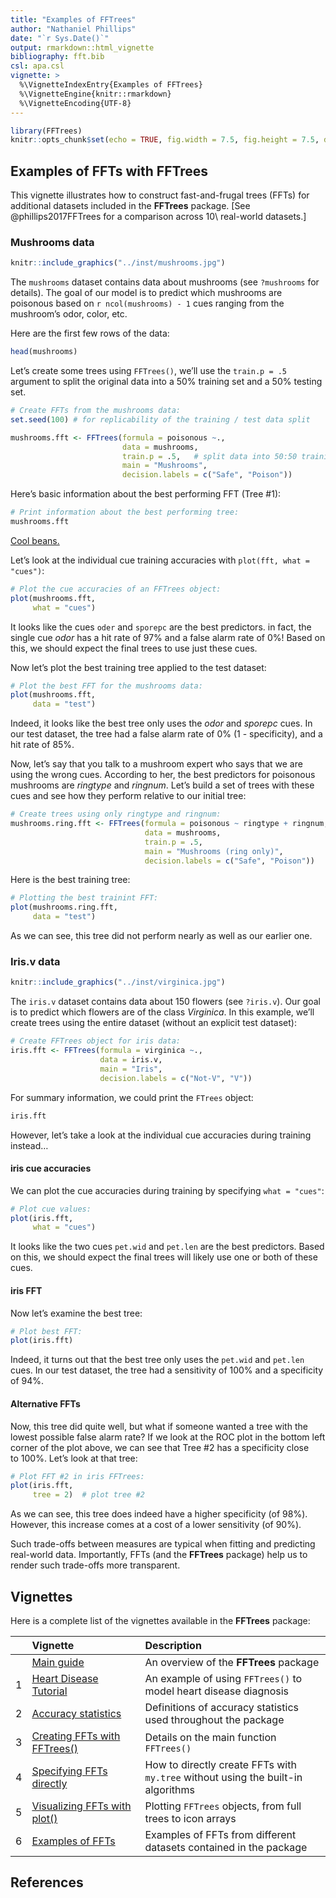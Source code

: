 ```yaml
---
title: "Examples of FFTrees"
author: "Nathaniel Phillips"
date: "`r Sys.Date()`"
output: rmarkdown::html_vignette
bibliography: fft.bib
csl: apa.csl 
vignette: >
  %\VignetteIndexEntry{Examples of FFTrees}
  %\VignetteEngine{knitr::rmarkdown}
  %\VignetteEncoding{UTF-8}
---
```


```r
library(FFTrees)
knitr::opts_chunk$set(echo = TRUE, fig.width = 7.5, fig.height = 7.5, dpi = 100, out.width = "600px", fig.align='center', message = FALSE)
```


## Examples of FFTs with **FFTrees** 

This vignette illustrates how to construct fast-and-frugal trees (FFTs) for additional datasets included in the **FFTrees** package. 
[See @phillips2017FFTrees for a comparison across 10\ real-world datasets.] 


### Mushrooms data

```r
knitr::include_graphics("../inst/mushrooms.jpg")
```

The `mushrooms` dataset contains data about mushrooms (see `?mushrooms` for details). The goal of our model is to predict which mushrooms are poisonous based on `r ncol(mushrooms) - 1` cues ranging from the mushroom's odor, color, etc. 

Here are the first few rows of the data:

```r
head(mushrooms)
```

Let's create some trees using `FFTrees()`, we'll use the `train.p = .5` argument to split the original data into a 50%\ training set and a 50%\ testing set. 

```r
# Create FFTs from the mushrooms data: 
set.seed(100) # for replicability of the training / test data split

mushrooms.fft <- FFTrees(formula = poisonous ~.,
                         data = mushrooms,
                         train.p = .5,   # split data into 50:50 training/test subsets
                         main = "Mushrooms",
                         decision.labels = c("Safe", "Poison"))   
```

Here's basic information about the best performing FFT (Tree\ #1): 

```r
# Print information about the best performing tree:
mushrooms.fft
```


[Cool beans.](https://goo.gl/B7YDuC)

Let's look at the individual cue training accuracies with `plot(fft, what = "cues")`: 

```r
# Plot the cue accuracies of an FFTrees object:
plot(mushrooms.fft,
     what = "cues")
```

It looks like the cues `oder` and `sporepc` are the best predictors. in fact, the single cue *odor* has a hit rate of 97% and a false alarm rate of 0%! Based on this, we should expect the final trees to use just these cues.

Now let's plot the best training tree applied to the test dataset: 

```r
# Plot the best FFT for the mushrooms data: 
plot(mushrooms.fft, 
     data = "test")
```

Indeed, it looks like the best tree only uses the *odor* and *sporepc* cues. In our test dataset, the tree had a false alarm rate of 0% (1 - specificity), and a hit rate of 85%.

Now, let's say that you talk to a mushroom expert who says that we are using the wrong cues. According to her, the best predictors for poisonous mushrooms are _ringtype_ and _ringnum_. Let's build a set of trees with these cues and see how they perform relative to our initial tree: 

```r
# Create trees using only ringtype and ringnum: 
mushrooms.ring.fft <- FFTrees(formula = poisonous ~ ringtype + ringnum,
                              data = mushrooms,
                              train.p = .5,
                              main = "Mushrooms (ring only)",
                              decision.labels = c("Safe", "Poison"))
```

Here is the best training tree:

```r
# Plotting the best trainint FFT: 
plot(mushrooms.ring.fft, 
     data = "test")
```

As we can see, this tree did not perform nearly as well as our earlier one.


### Iris.v data 

```r
knitr::include_graphics("../inst/virginica.jpg")
```

The `iris.v` dataset contains data about 150\ flowers (see `?iris.v`). 
Our goal is to predict which flowers are of the class _Virginica_. 
In this example, we'll create trees using the entire dataset (without an explicit test dataset): 

```r
# Create FFTrees object for iris data: 
iris.fft <- FFTrees(formula = virginica ~.,
                    data = iris.v,
                    main = "Iris",
                    decision.labels = c("Not-V", "V"))
```

For summary information, we could print the `FTrees` object:

```r
iris.fft
```

However, let's take a look at the individual cue accuracies during training instead... 

#### iris cue accuracies

We can plot the cue accuracies during training by specifying `what = "cues"`:

```r
# Plot cue values: 
plot(iris.fft, 
     what = "cues")
```

It looks like the two cues\ `pet.wid` and\ `pet.len` are the best predictors. 
Based on this, we should expect the final trees will likely use one or both of these cues.

#### iris FFT

Now let's examine the best tree:

```r
# Plot best FFT: 
plot(iris.fft)
```

Indeed, it turns out that the best tree only uses the\ `pet.wid` and\ `pet.len` cues. 
In our test dataset, the tree had a sensitivity of\ 100% and a specificity of\ 94%.


#### Alternative FFTs

Now, this tree did quite well, but what if someone wanted a tree with the lowest possible false alarm rate? 
If we look at the ROC plot in the bottom left corner of the plot above, we can see that Tree\ #2 has a specificity close to\ 100%. 
Let's look at that tree: 

```r
# Plot FFT #2 in iris FFTrees: 
plot(iris.fft,
     tree = 2)  # plot tree #2
```

As we can see, this tree does indeed have a higher specificity (of\ 98%). 
However, this increase comes at a cost of a lower sensitivity (of\ 90%). 

Such trade-offs between measures are typical when fitting and predicting real-world data. 
Importantly, FFTs (and the **FFTrees** package) help us to render such trade-offs more transparent. 


## Vignettes

<!-- Table of all vignettes: -->

Here is a complete list of the vignettes available in the **FFTrees** package: 

|   | Vignette | Description |
|--:|:------------------------------|:-------------------------------------------------|
|   | [Main guide](guide.html) | An overview of the **FFTrees** package |
| 1 | [Heart Disease Tutorial](FFTrees_heart.html)   | An example of using `FFTrees()` to model heart disease diagnosis |
| 2 | [Accuracy statistics](AccuracyStatistics.html) | Definitions of accuracy statistics used throughout the package |
| 3 | [Creating FFTs with FFTrees()](FFTrees_function.html) | Details on the main function `FFTrees()` |
| 4 | [Specifying FFTs directly](FFTrees_mytree.html)   | How to directly create FFTs with `my.tree` without using the built-in algorithms |
| 5 | [Visualizing FFTs with plot()](FFTrees_plot.html) | Plotting `FFTrees` objects, from full trees to icon arrays |
| 6 | [Examples of FFTs](FFTrees_examples.html) | Examples of FFTs from different datasets contained in the package |


## References 

<!-- eof. -->


